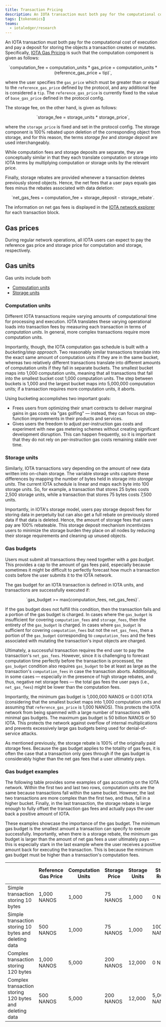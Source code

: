 ```yaml
---
title: Transaction Pricing
description: An IOTA transaction must both pay for the computational cost of execution and pay a deposit for storing the objects a transaction creates or mutates.
tags: [tokenomics]
teams:
  - iotaledger/research
---
```



An IOTA transaction must both pay for the computational cost of execution and pay a deposit for storing the objects a transaction creates or mutates. Specifically, [IOTA Gas Pricing](gas-pricing.mdx) is such that the computation component is given as follows:

<div align="center">
  `computation_fee = computation_units * gas_price = computation_units * (reference_gas_price + tip)`,
</div>

where the user specifies the `gas_price` which must be greater than or equal to the `reference_gas_price` defined by the protocol, and any additional fee is considered a `tip`. The `reference_gas_price` is currently fixed to the value of `base_gas_price` defined in the protocol config.

The storage fee, on the other hand, is given as follows:

<div align="center">
  `storage_fee = storage_units * storage_price`,
</div>

where the `storage_price` is fixed and set in the protocol config. The storage component is 100% rebated upon deletion of the corresponding object from storage, and for this reason, the terms _storage fee_ and _storage deposit_ are used interchangeably.

While computation fees and storage deposits are separate, they are conceptually similar in that they each translate computation or storage into IOTA terms by multiplying computation or storage units by the relevant price.

Finally, storage rebates are provided whenever a transaction deletes previously stored objects. Hence, the net fees that a user pays equals gas fees minus the rebates associated with data deletion:

<div align="center">
  `net_gas_fees = computation_fee + storage_deposit - storage_rebate`.
</div>

The information on net gas fees is displayed in the [IOTA network explorer](https://explorer.rebased.iota.org/) for each transaction block.

## Gas prices

During regular network operations, all IOTA users can expect to pay the reference gas price and storage price for computation and storage, respectively.

## Gas units

Gas units include both

- [Computation units](#computation-units)
- [Storage units](#storage-units)

### Computation units

Different IOTA transactions require varying amounts of computational time for processing and execution. IOTA translates these varying operational loads into transaction fees by measuring each transaction in terms of _computation units_. In general, more complex transactions require more computation units.

Importantly, though, the IOTA computation gas schedule is built with a _bucketing/step approach_. Two reasonably similar transactions translate into the exact same amount of computation units if they are in the same bucket, whereas two relatively different transactions translate into different amounts of computation units if they fall in separate buckets. The smallest bucket maps into 1,000 computation units, meaning that all transactions that fall into the smallest bucket cost 1,000 computation units. The step between buckets is 1,000 and the largest bucket maps into 5,000,000 computation units; if a transaction requires more computation units, it aborts.

Using bucketing accomplishes two important goals:

- Frees users from optimizing their smart contracts to deliver marginal gains in gas costs via "gas golfing" — instead, they can focus on step-function improvements in their products and services.
- Gives users the freedom to adjust per-instruction gas costs and experiment with new gas metering schemes without creating significant development disruption. This can happen frequently, so it is important that they do not rely on per-instruction gas costs remaining stable over time.

### Storage units

Similarly, IOTA transactions vary depending on the amount of new data written into on-chain storage. The variable storage units capture these differences by mapping the number of bytes held in storage into _storage units_. The current IOTA schedule is linear and maps each byte into 100 storage units. So, for example, a transaction that stores 25 bytes costs 2,500 storage units, while a transaction that stores 75 bytes costs 7,500 units.

Importantly, in IOTA's storage model, users pay storage deposit fees for storing data in perpetuity but can also get a full rebate on previously stored data if that data is deleted. Hence, the amount of storage fees that users pay are 100% rebateable. This storage deposit mechanism incentivizes users to minimize the storage burden they place on all nodes by reducing their storage requirements and cleaning up unused objects. 

### Gas budgets

Users must submit all transactions they need together with a _gas budget_. This provides a cap to the amount of gas fees paid, especially because sometimes it might be difficult to perfectly forecast how much a transaction costs before the user submits it to the IOTA network.

The gas budget for an IOTA transaction is defined in IOTA units, and transactions are successfully executed if:

<div align="center">
  `gas_budget >= max{computation_fees, net_gas_fees}`.
</div>

If the gas budget does not fulfill this condition, then the transaction fails and a portion of the gas budget is charged. In cases where the `gas_budget` is insufficient for covering `computation_fees` and `storage_fees`, then the entirety of the `gas_budget` is charged. In cases where `gas_budget` is sufficient for covering `computation_fees` but not the `net_gas_fees`, then a portion of the `gas_budget` corresponding to `computation_fees` and the fees associated with mutating the transaction's input objects are charged.

Ultimately, a successful transaction requires the end user to pay the transaction's `net_gas_fees`. However, since it is challenging to forecast computation time perfectly before the transaction is processed, the `gas_budget` condition also requires `gas_budget` to be at least as large as the transaction's `computation_fees` in case the transaction aborts. Additionally, in some cases — especially in the presence of high storage rebates, and thus, negative net storage fees — the total gas fees the user pays (i.e., `net_gas_fees`) might be lower than the computation fees.

Importantly, the minimum gas budget is 1,000,000 NANOS or 0.001 IOTA (considering that the smallest bucket maps into 1,000 computation units and assuming that `reference_gas_price` is 1,000 NANOS). This protects the IOTA network from being spammed with a large number of transactions with minimal gas budgets. The maximum gas budget is 50 billion NANOS or 50 IOTA. This protects the network against overflow of internal multiplications and prevents excessively large gas budgets being used for denial-of-service attacks.

As mentioned previously, the storage rebate is 100% of the originally paid storage fees. Because the gas budget applies to the totality of gas fees, it is often the case that a transaction only goes through if the gas budget is considerably higher than the net gas fees that a user ultimately pays.

### Gas budget examples

The following table provides some examples of gas accounting on the IOTA network. Within the first two and last two rows, computation units are the same because transactions fall within the same bucket. However, the last two transactions are more complex than the first two, and thus, fall in a higher bucket. Finally, in the last transaction, the storage rebate is large enough to fully offset the transaction gas fees and actually pays the user back a positive amount of IOTA.

These examples showcase the importance of the gas budget. The minimum gas budget is the smallest amount a transaction can specify to execute successfully. Importantly, when there is a storage rebate, the minimum gas budget is larger than the amount of net gas fees a user ultimately pays — this is especially stark in the last example where the user receives a positive amount back for executing the transaction. This is because the minimum gas budget must be higher than a transaction's computation fees.

|                                                         | Reference Gas Price | Computation Units | Storage Price | Storage Units | Storage Rebate  | Minimum Gas Budget | Net Gas Fees    |
| ------------------------------------------------------- | ------------------- | ----------------- | ------------- | ------------- | --------------- | ------------------ | --------------- |
| Simple transaction storing 10 bytes                     | 1,000 NANOS         | 1,000             | 75 NANOS      | 1,000         | 0 NANOS         | 1,075,000 NANOS    | 1,075,000 NANOS |
| Simple transaction storing 10 bytes and deleting data   | 500 NANOS           | 1,000             | 75 NANOS      | 1,000         | 100,000 NANOS   | 500,000 NANOS      | 475,000 NANOS   |
| Complex transaction storing 120 bytes                   | 1,000 NANOS         | 5,000             | 200 NANOS     | 12,000        | 0 NANOS         | 7,400,000 NANOS    | 7,400,000 NANOS |
| Complex transaction storing 120 bytes and deleting data | 500 NANOS           | 5,000             | 200 NANOS     | 12,000        | 5,000,000 NANOS | 2,500,000 NANOS    | -100,000 NANOS  |


<Quiz questions={questions} />
